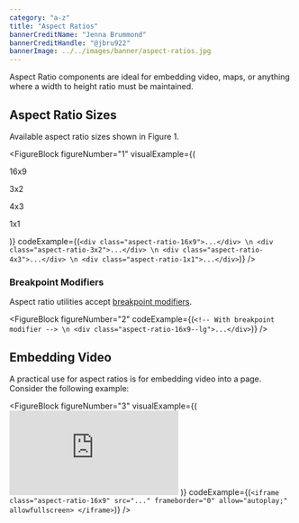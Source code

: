 ```yaml
---
category: "a-z"
title: "Aspect Ratios"
bannerCreditName: "Jenna Brummond"
bannerCreditHandle: "@jbru922" 
bannerImage: ../../images/banner/aspect-ratios.jpg
---
```


<TextBlock>

Aspect Ratio components are ideal for embedding video, maps, or anything where a width to height ratio must be maintained. 

</TextBlock>

<Divider id="aspect-ratio-sizes" />

<TextBlock>

## Aspect Ratio Sizes

Available aspect ratio sizes shown in Figure 1.

</TextBlock>

<FigureBlock
    figureNumber="1"
    visualExample={(
        <div class="grid grid--column-4--md gap-3 align-items-end">
            <div class="aspect-ratio-16x9 border border-color-dark display-flex align-items-center justify-content-center">
                <p>16x9</p>
            </div> 
            <div class="aspect-ratio-3x2 border border-color-dark display-flex align-items-center justify-content-center">
                <p>3x2</p>
            </div>
            <div class="aspect-ratio-4x3 border border-color-dark display-flex align-items-center justify-content-center">
                <p>4x3</p>
            </div>
            <div class="aspect-ratio-1x1 border border-color-dark display-flex align-items-center justify-content-center">
                <p>1x1</p>
            </div>
        </div>
    )}
    codeExample={(`
    <div class="aspect-ratio-16x9">...</div> \n
    <div class="aspect-ratio-3x2">...</div> \n
    <div class="aspect-ratio-4x3">...</div> \n
    <div class="aspect-ratio-1x1">...</div>
    `)}
/>

<TextBlock>

### Breakpoint Modifiers

Aspect ratio utilities accept <a href="/docs/breakpoints/#breakpointModifiers">breakpoint modifiers</a>.

</TextBlock>

<FigureBlock 
    figureNumber="2"
    codeExample={(`
    <!-- With breakpoint modifier --> \n
    <div class="aspect-ratio-16x9--lg">...</div>
    `)}
/>

<Divider id="embedding-video" />

<TextBlock>

## Embedding Video

A practical use for aspect ratios is for embedding video into a page. Consider the following example:  
    
</TextBlock>

<FigureBlock 
    figureNumber="3"
    visualExample={(
        <iframe
            class="aspect-ratio-16x9 background-color-dark"
            src="https://player.vimeo.com/video/261715638"
            title="Arches National Park (YouTube)"
            frameborder="0"
            allowfullscreen>
        </iframe>
    )}
    codeExample={(`
    <iframe
        class="aspect-ratio-16x9"
        src="..."
        frameborder="0"
        allow="autoplay;"
        allowfullscreen>
    </iframe>
    `)}
/>